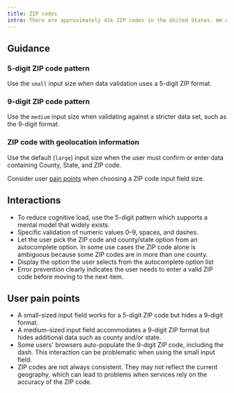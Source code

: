 ```yaml
---
title: ZIP codes
intro: There are approximately 41k ZIP codes in the United States. We use ZIP codes in various ways; to determine eligibility, as a way to search for services, or as part of an address.
---
```



## Guidance

### 5-digit ZIP code pattern

Use the `small` input size when data validation uses a 5-digit ZIP format.

<EmbeddedExample>
  <TextField size="small" label="ZIP code" name="zip-small" numeric />
</EmbeddedExample>


### 9-digit ZIP code pattern

Use the `medium` input size when validating against a stricter data set, such as the 9-digit format.

<EmbeddedExample>
  <TextField size="medium" label="ZIP code" name="zip-medium" numeric />
</EmbeddedExample>


### ZIP code with geolocation information

Use the default (`large`) input size when the user must confirm or enter data containing County, State, and ZIP code.

<EmbeddedExample>
  <TextField label="Enter your ZIP code & select your location" name="zip-default" numeric />
</EmbeddedExample>

Consider user <a href="#user-pain-points">pain points</a> when choosing a ZIP code input field size.

## Interactions

- To reduce cognitive load, use the 5-digit pattern which supports a mental model that widely exists.
- Specific validation of numeric values 0–9, spaces, and dashes.
- Let the user pick the ZIP code and county/state option from an autocomplete option. In some use cases the ZIP code alone is ambiguous because some ZIP codes are in more than one county.
- Display the option the user selects from the autocomplete option list
- Error prevention clearly indicates the user needs to enter a valid ZIP code before moving to the next item.

## User pain points

- A small-sized input field works for a 5-digit ZIP code but hides a 9-digit format.
- A medium-sized input field accommodates a 9-digit ZIP format but hides additional data such as county and/or state.
- Some users' browsers auto-populate the 9-digit  ZIP code, including the dash. This interaction can be problematic when using the small input field.
- ZIP codes are not always consistent. They may not reflect the current geography, which can lead to problems when services rely on the accuracy of the ZIP code.
